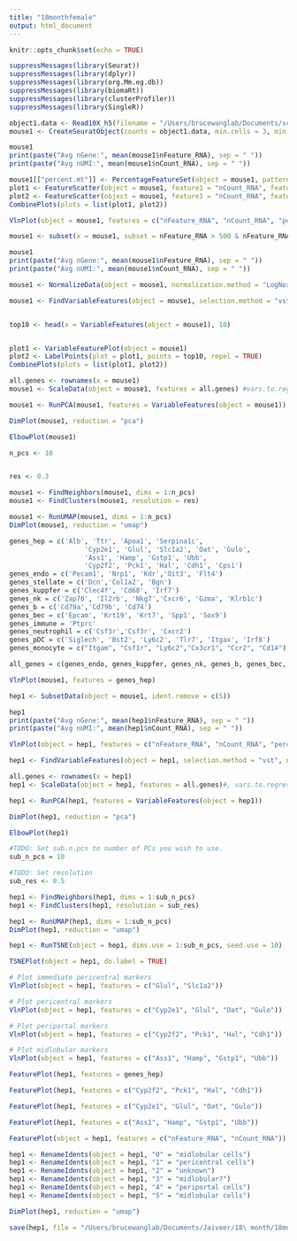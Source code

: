 ```yaml
---
title: "18monthfemale"
output: html_document
---
```


```r
knitr::opts_chunk$set(echo = TRUE)
```

```r
suppressMessages(library(Seurat))
suppressMessages(library(dplyr))
suppressMessages(library(org.Mm.eg.db))
suppressMessages(library(biomaRt))
suppressMessages(library(clusterProfiler))
suppressMessages(library(SingleR))
```

```r
object1.data <- Read10X_h5(filename = "/Users/brucewanglab/Documents/scRNAseq_data/Maca_raw/MACA_18m_F_LIVER_HEPATOCYTES_51/filtered_gene_bc_matrices_h5.h5")
mouse1 <- CreateSeuratObject(counts = object1.data, min.cells = 3, min.features = 0, project = "mouse1")
```

```r
mouse1
print(paste("Avg nGene:", mean(mouse1$nFeature_RNA), sep = " "))
print(paste("Avg nUMI:", mean(mouse1$nCount_RNA), sep = " "))
```

```r
mouse1[["percent.mt"]] <- PercentageFeatureSet(object = mouse1, pattern = "^mt-")
plot1 <- FeatureScatter(object = mouse1, feature1 = "nCount_RNA", feature2 = "percent.mt")
plot2 <- FeatureScatter(object = mouse1, feature1 = "nCount_RNA", feature2 = "nFeature_RNA")
CombinePlots(plots = list(plot1, plot2))
```

```r
VlnPlot(object = mouse1, features = c("nFeature_RNA", "nCount_RNA", "percent.mt"), ncol = 3)
```

```r
mouse1 <- subset(x = mouse1, subset = nFeature_RNA > 500 & nFeature_RNA < 3000 & nCount_RNA > 200 & nCount_RNA < 10000)
```

```r
mouse1
print(paste("Avg nGene:", mean(mouse1$nFeature_RNA), sep = " "))
print(paste("Avg nUMI:", mean(mouse1$nCount_RNA), sep = " "))
```

```r
mouse1 <- NormalizeData(object = mouse1, normalization.method = "LogNormalize", scale.factor = 10000)
```

```r

mouse1 <- FindVariableFeatures(object = mouse1, selection.method = "vst", nfeatures = 2000)


top10 <- head(x = VariableFeatures(object = mouse1), 10)


plot1 <- VariableFeaturePlot(object = mouse1)
plot2 <- LabelPoints(plot = plot1, points = top10, repel = TRUE)
CombinePlots(plots = list(plot1, plot2))
```

```r
all.genes <- rownames(x = mouse1)
mouse1 <- ScaleData(object = mouse1, features = all.genes) #vars.to.regress = "orig.ident")
```

```r
mouse1 <- RunPCA(mouse1, features = VariableFeatures(object = mouse1))
```

```r
DimPlot(mouse1, reduction = "pca")
```

```r
ElbowPlot(mouse1)
```

```r
n_pcs <- 10


res <- 0.3

mouse1 <- FindNeighbors(mouse1, dims = 1:n_pcs)
mouse1 <- FindClusters(mouse1, resolution = res)
```

```r
mouse1 <- RunUMAP(mouse1, dims = 1:n_pcs)
DimPlot(mouse1, reduction = "umap")
```

```r
genes_hep = c('Alb', 'Ttr', 'Apoa1', 'Serpina1c', 
                   'Cyp2e1', 'Glul', 'Slc1a2', 'Oat', 'Gulo',
                   'Ass1', 'Hamp', 'Gstp1', 'Ubb',
                   'Cyp2f2', 'Pck1', 'Hal', 'Cdh1', 'Cps1')
genes_endo = c('Pecam1', 'Nrp1', 'Kdr','Oit3', 'Flt4')
genes_stellate = c('Dcn','Col1a2', 'Bgn')
genes_kuppfer = c('Clec4f', 'Cd68', 'Irf7')
genes_nk = c('Zap70', 'Il2rb', 'Nkg7','Cxcr6', 'Gzma', 'Klrb1c')
genes_b = c('Cd79a','Cd79b', 'Cd74')
genes_bec = c('Epcam', 'Krt19', 'Krt7', 'Spp1', 'Sox9')
genes_immune = 'Ptprc'
genes_neutrophil = c('Csf3r','Csf3r', 'Cxcr2')
genes_pDC = c('Siglech', 'Bst2', 'Ly6c2', 'Tlr7', 'Itgax', 'Irf8')
genes_monocyte = c("Itgam", "Csf1r", "Ly6c2","Cx3cr1", "Ccr2", "Cd14")

all_genes = c(genes_endo, genes_kuppfer, genes_nk, genes_b, genes_bec, genes_immune, genes_stellate)
```

```r
VlnPlot(mouse1, features = genes_hep)
```

```r
hep1 <- SubsetData(object = mouse1, ident.remove = c(5))
```

```r
hep1
print(paste("Avg nGene:", mean(hep1$nFeature_RNA), sep = " "))
print(paste("Avg nUMI:", mean(hep1$nCount_RNA), sep = " "))
```

```r
VlnPlot(object = hep1, features = c("nFeature_RNA", "nCount_RNA", "percent.mt"), ncol = 3)
```

```r
hep1 <- FindVariableFeatures(object = hep1, selection.method = "vst", nfeatures = 2000)
```

```r
all.genes <- rownames(x = hep1)
hep1 <- ScaleData(object = hep1, features = all.genes)#, vars.to.regress = "orig.ident")
```

```r
hep1 <- RunPCA(hep1, features = VariableFeatures(object = hep1))
```

```r
DimPlot(hep1, reduction = "pca")
```

```r
ElbowPlot(hep1)
```

```r
#TODO: Set sub.n.pcs to number of PCs you wish to use.
sub_n_pcs = 10

#TODO: Set resolution 
sub_res <- 0.5

hep1 <- FindNeighbors(hep1, dims = 1:sub_n_pcs)
hep1 <- FindClusters(hep1, resolution = sub_res)
```

```r
hep1 <- RunUMAP(hep1, dims = 1:sub_n_pcs)
DimPlot(hep1, reduction = "umap")
```

```r
hep1 <- RunTSNE(object = hep1, dims.use = 1:sub_n_pcs, seed.use = 10)
```

```r
TSNEPlot(object = hep1, do.label = TRUE)
```

```r
# Plot immediate pericentral markers
VlnPlot(object = hep1, features = c("Glul", "Slc1a2"))
```

```r
# Plot pericentral markers
VlnPlot(object = hep1, features = c("Cyp2e1", "Glul", "Oat", "Gulo"))
```

```r
# Plot periportal markers
VlnPlot(object = hep1, features = c("Cyp2f2", "Pck1", "Hal", "Cdh1"))
```


```r
# Plot midlobular markers
VlnPlot(object = hep1, features = c("Ass1", "Hamp", "Gstp1", "Ubb"))
```


```r
FeaturePlot(hep1, features = genes_hep)
```

```r
FeaturePlot(hep1, features = c("Cyp2f2", "Pck1", "Hal", "Cdh1"))
```

```r
FeaturePlot(hep1, features = c("Cyp2e1", "Glul", "Oat", "Gulo"))
```

```r
FeaturePlot(hep1, features = c("Ass1", "Hamp", "Gstp1", "Ubb"))
```

```r
FeaturePlot(object = hep1, features = c("nFeature_RNA", "nCount_RNA"))
```

```r
hep1 <- RenameIdents(object = hep1, "0" = "midlobular cells")
hep1 <- RenameIdents(object = hep1, "1" = "pericentral cells")
hep1 <- RenameIdents(object = hep1, "2" = "unknown")
hep1 <- RenameIdents(object = hep1, "3" = "midlobular?")
hep1 <- RenameIdents(object = hep1, "4" = "periportal cells")
hep1 <- RenameIdents(object = hep1, "5" = "midlobular cells")
```

```r
DimPlot(hep1, reduction = "umap")
```

```r
save(hep1, file = "/Users/brucewanglab/Documents/Jaiveer/18\ month/18monthfemale.Robj")
```

```r

```

